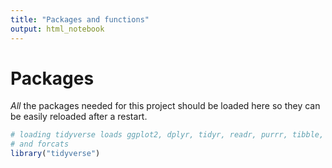 ```yaml
---
title: "Packages and functions"
output: html_notebook
---
```


# Packages

*All* the packages needed for this project should be loaded here so they can be
easily reloaded after a restart.

```r
# loading tidyverse loads ggplot2, dplyr, tidyr, readr, purrr, tibble, stringr
# and forcats
library("tidyverse")
```

